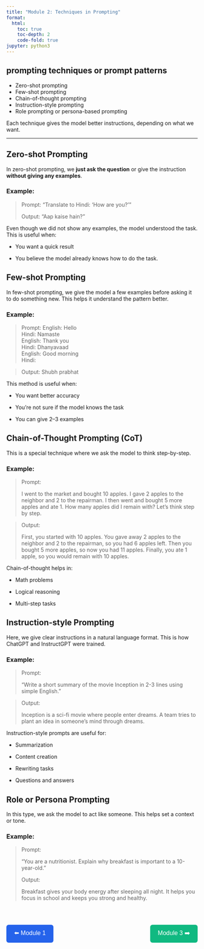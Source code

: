 ```yaml
---
title: "Module 2: Techniques in Prompting"
format:
  html:
    toc: true
    toc-depth: 2
    code-fold: true
jupyter: python3
---
```


##  prompting techniques or prompt patterns

- Zero-shot prompting
- Few-shot prompting
- Chain-of-thought prompting
- Instruction-style prompting
- Role prompting or persona-based prompting

Each technique gives the model better instructions, depending on what we want.

---

##  Zero-shot Prompting

In zero-shot prompting, we **just ask the question** or give the instruction **without giving any examples**.

###  Example:


> Prompt: "Translate to Hindi: 'How are you?'"
>  
> Output: "Aap kaise hain?"


Even though we did not show any examples, the model understood the task.
This is useful when:

- You want a quick result

- You believe the model already knows how to do the task.

## Few-shot Prompting

In few-shot prompting, we give the model a few examples before asking it to do something new. This helps it understand the pattern better.

### Example:

> Prompt:
English: Hello  
Hindi: Namaste  
English: Thank you  
Hindi: Dhanyavaad  
English: Good morning  
Hindi:

> Output:
Shubh prabhat

This method is useful when:

- You want better accuracy

- You’re not sure if the model knows the task

- You can give 2–3 examples

## Chain-of-Thought Prompting (CoT)

This is a special technique where we ask the model to think step-by-step.

### Example:
> Prompt:
>
>I went to the market and bought 10 apples. I gave 2 apples to the neighbor and 2 to the repairman. I then went and bought 5 more apples and ate 1. How many apples did I remain with?
Let's think step by step.

> Output:
>
>First, you started with 10 apples.
You gave away 2 apples to the neighbor and 2 to the repairman, so you had 6 apples left.
Then you bought 5 more apples, so now you had 11 apples.
Finally, you ate 1 apple, so you would remain with 10 apples.

Chain-of-thought helps in:

- Math problems

- Logical reasoning

- Multi-step tasks

## Instruction-style Prompting
Here, we give clear instructions in a natural language format. This is how ChatGPT and InstructGPT were trained.

### Example:

> Prompt:
>
> "Write a short summary of the movie Inception in 2-3 lines using simple English."

> Output:
>
>Inception is a sci-fi movie where people enter dreams. A team tries to plant an idea in someone’s mind through dreams.

Instruction-style prompts are useful for:

- Summarization

- Content creation

- Rewriting tasks

- Questions and answers

## Role or Persona Prompting
In this type, we ask the model to act like someone. This helps set a context or tone.


### Example:
> Prompt:
>
>"You are a nutritionist. Explain why breakfast is important to a 10-year-old."
>
>Output:
>
>Breakfast gives your body energy after sleeping all night. It helps you focus in school and keeps you strong and healthy.


<div style="display: flex; justify-content: space-between; align-items: center; margin-top: 3rem;">

  <a href="Module1.html/" style="text-decoration: none;">
    <button style="
      padding: 10px 20px;
      background-color: #2563eb;
      color: white;
      border: none;
      border-radius: 6px;
      font-size: 16px;
      cursor: pointer;
      transition: background-color 0.3s;">
      ⬅️ Module 1
    </button>
  </a>

  <a href="Module3.html" style="text-decoration: none;">
    <button style="
      padding: 10px 20px;
      background-color: #10b981;
      color: white;
      border: none;
      border-radius: 6px;
      font-size: 16px;
      cursor: pointer;
      transition: background-color 0.3s;">
      Module 3 ➡️
    </button>
  </a>

</div>






